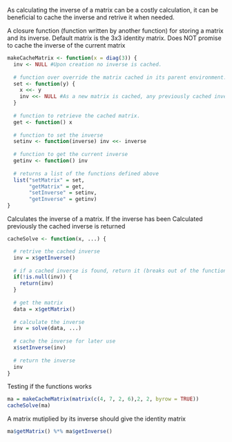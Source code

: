 As calculating the inverse of a matrix can be a costly
calculation, it can be beneficial to cache the inverse
and retrive it when needed.

A closure function (function written by another function)
for storing a matrix and its inverse.
Default matrix is the 3x3 identity matrix.
Does NOT promise to cache the inverse of the current matrix
```r
makeCacheMatrix <- function(x = diag(3)) {
  inv <- NULL #Upon creation no inverse is cached.
  
  # function over override the matrix cached in its parent environment.
  set <- function(y) {
    x <<- y
    inv <<- NULL #As a new matrix is cached, any previously cached inverse is reset.
  }
  
  # function to retrieve the cached matrix.
  get <- function() x
  
  # function to set the inverse
  setinv <- function(inverse) inv <<- inverse
  
  # function to get the current inverse
  getinv <- function() inv
  
  # returns a list of the functions defined above
  list("setMatrix" = set, 
       "getMatrix" = get, 
       "setInverse" = setinv, 
       "getInverse" = getinv)
}
```

Calculates the inverse of a matrix. If the inverse has
been Calculated previously the cached inverse is returned

```r
cacheSolve <- function(x, ...) {

  # retrive the cached inverse
  inv = x$getInverse()
  
  # if a cached inverse is found, return it (breaks out of the function)
  if(!is.null(inv)) {
    return(inv)
  }
  
  # get the matrix
  data = x$getMatrix()
  
  # calculate the inverse
  inv = solve(data, ...)
  
  # cache the inverse for later use
  x$setInverse(inv)
  
  # return the inverse
  inv
}
```

Testing if the functions works
```r
ma = makeCacheMatrix(matrix(c(4, 7, 2, 6),2, 2, byrow = TRUE))
cacheSolve(ma)
```
A matrix mutiplied by its inverse should give the identity matrix
```r
ma$getMatrix() %*% ma$getInverse()
```